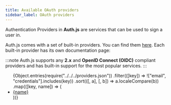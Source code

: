 ```yaml
---
title: Available OAuth providers
sidebar_label: OAuth providers
---
```


Authentication Providers in **Auth.js** are services that can be used to sign a user in.

Auth.js comes with a set of built-in providers. You can find them [here](https://github.com/nextauthjs/next-auth/tree/main/packages/core/src/providers). Each built-in provider has its own documentation page:

:::note
Auth.js supports any **2.x** and **OpenID Connect (OIDC)** compliant providers and has built-in support for the most popular services.
:::

<ul>
  {Object.entries(require("../../../providers.json"))
    .filter(([key]) => !["email", "credentials"].includes(key))
    .sort(([, a], [, b]) => a.localeCompare(b))
    .map(([key, name]) => (
      <li key={key}>
        <a href={`/reference/oauth-providers/${key}`}>{name}</a>
      </li>
    ))}
</ul>
